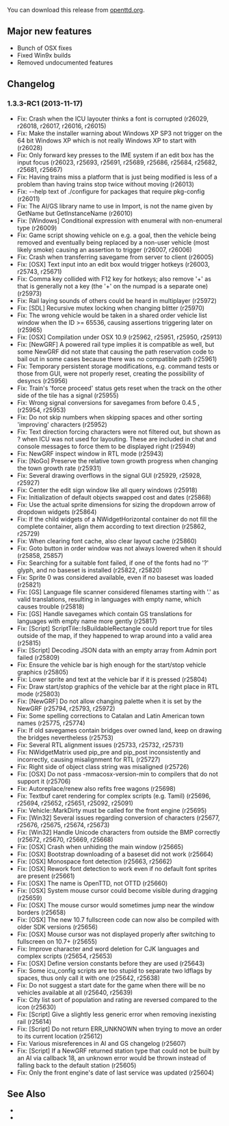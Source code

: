 {{en/-}}
{{en/Archive/OpenTTD/Navigation}}
{{en/Archive/OpenTTD/NaviPrevNext|prev=en/Archive/OpenTTD/OpenTTD 1.3.2|next=en/Roadmap 1.4|date=TBA}}

You can download this release from [http://www.openttd.org/en/download-testing/1.3.3-RC1 openttd.org].

==Major new features==
* Bunch of OSX fixes
* Fixed Win9x builds
* Removed undocumented features

==Changelog==
===1.3.3-RC1 (2013-11-17)===
* Fix: Crash when the ICU layouter thinks a font is corrupted {{en/Flyspray|5711}} (r26029, r26018, r26017, r26016, r26015)
* Fix: Make the installer warning about Windows XP SP3 not trigger on the 64 bit Windows XP which is not really Windows XP to start with {{en/Flyspray|5773}} (r26028)
* Fix: Only forward key presses to the IME system if an edit box has the input focus (r26023, r25693, r25691, r25689, r25686, r25684, r25682, r25681, r25667)
* Fix: Having trains miss a platform that is just being modified is less of a problem than having trains stop twice without moving {{en/Flyspray|5684}} (r26013)
* Fix: --help text of ./configure for packages that require pkg-config (r26011)
* Fix: The AI/GS library name to use in Import, is not the name given by GetName but GetInstanceName {{en/Flyspray|5662}} (r26010)
* Fix: [Windows] Conditional expression with enumeral with non-enumeral type (r26009)
* Fix: Game script showing vehicle on e.g. a goal, then the vehicle being removed and eventually being replaced by a non-user vehicle (most likely smoke) causing an assertion to trigger {{en/Flyspray|5804}} (r26007, r26006)
* Fix: Crash when transferring savegame from server to client {{en/Flyspray|5478}} (r26005)
* Fix: [OSX] Text input into an edit box would trigger hotkeys {{en/Flyspray|5705}} (r26003, r25743, r25671)
* Fix: Comma key collided with F12 key for hotkeys; also remove '+' as that is generally not a key (the '+' on the numpad is a separate one) {{en/Flyspray|5679}} (r25973)
* Fix: Rail laying sounds of others could be heard in multiplayer {{en/Flyspray|5665}} (r25972)
* Fix: [SDL] Recursive mutex locking when changing blitter {{en/Flyspray|5787}} (r25970)
* Fix: The wrong vehicle would be taken in a shared order vehicle list window when the ID >= 65536, causing assertions triggering later on {{en/Flyspray|5800}} (r25965)
* Fix: [OSX] Compilation under OSX 10.9 {{en/Flyspray|5797}} (r25962, r25951, r25950, r25913)
* Fix: [NewGRF] A powered rail type implies it is compatible as well, but some NewGRF did not state that causing the path reservation code to bail out in some cases because there was no compatible path {{en/Flyspray|5779}} (r25961)
* Fix: Temporary persistent storage modifications, e.g. command tests or those from GUI, were not properly reset, creating the possibility of desyncs {{en/Flyspray|5772}} (r25956)
* Fix: Train's 'force proceed' status gets reset when the track on the other side of the tile has a signal {{en/Flyspray|5723}} (r25955)
* Fix: Wrong signal conversions for savegames from before 0.4.5 {{en/Flyspray|5731}}, {{en/Flyspray|5732}} (r25954, r25953)
* Fix: Do not skip numbers when skipping spaces and other sorting 'improving' characters {{en/Flyspray|5719}} (r25952)
* Fix: Text direction forcing characters were not filtered out, but shown as ? when ICU was not used for layouting. These are included in chat and console messages to force them to be displayed right {{en/Flyspray|5683}} (r25949)
* Fix: NewGRF inspect window in RTL mode (r25943)
* Fix: [NoGo] Preserve the relative town growth progress when changing the town growth rate {{en/Flyspray|5786}} (r25931)
* Fix: Several drawing overflows in the signal GUI {{en/Flyspray|5733}} (r25929, r25928, r25927)
* Fix: Center the edit sign window like all query windows (r25918)
* Fix: Initialization of default objects swapped cost and dates (r25868)
* Fix: Use the actual sprite dimensions for sizing the dropdown arrow of dropdown widgets (r25864)
* Fix: If the child widgets of a NWidgetHorizontal container do not fill the complete container, align them according to text direction {{en/Flyspray|5686}} (r25862, r25729)
* Fix: When clearing font cache, also clear layout cache {{en/Flyspray|5737}} (r25860)
* Fix: Goto button in order window was not always lowered when it should {{en/Flyspray|5783}} (r25858, 25857)
* Fix: Searching for a suitable font failed, if one of the fonts had no '?' glyph, and no baseset is installed {{en/Flyspray|5704}} (r25822, r25820)
* Fix: Sprite 0 was considered available, even if no baseset was loaded (r25821)
* Fix: [GS] Language file scanner considered filenames starting with '.' as valid translations, resulting in languages with empty name, which causes trouble {{en/Flyspray|5750}} (r25818)
* Fix: [GS] Handle savegames which contain GS translations for languages with empty name more gently {{en/Flyspray|5750}} (r25817)
* Fix: [Script] ScriptTile::IsBuildableRectangle could report true for tiles outside of the map, if they happened to wrap around into a valid area {{en/Flyspray|5754}} (r25815)
* Fix: [Script] Decoding JSON data with an empty array from Admin port failed (r25809)
* Fix: Ensure the vehicle bar is high enough for the start/stop vehicle graphics {{en/Flyspray|5740}} (r25805)
* Fix: Lower sprite and text at the vehicle bar if it is pressed {{en/Flyspray|5739}} (r25804)
* Fix: Draw start/stop graphics of the vehicle bar at the right place in RTL mode {{en/Flyspray|5738}} (r25803)
* Fix: [NewGRF] Do not allow changing palette when it is set by the NewGRF (r25794, r25793, r25972)
* Fix: Some spelling corrections to Catalan and Latin American town names {{en/Flyspray|5746}} (r25775, r25774)
* Fix: If old savegames contain bridges over owned land, keep on drawing the bridges nevertheless {{en/Flyspray|5725}} (r25753)
* Fix: Several RTL alignment issues {{en/Flyspray|5692}} (r25733, r25732, r25731)
* Fix: NWidgetMatrix used pip_pre and pip_post inconsistently and incorrectly, causing misalignment for RTL {{en/Flyspray|5686}} (r25727)
* Fix: Right side of object class string was misaligned (r25726)
* Fix: [OSX] Do not pass -mmacosx-version-min to compilers that do not support it (r25706)
* Fix: Autoreplace/renew also refits free wagons {{en/Flyspray|5700}} (r25698)
* Fix: Textbuf caret rendering for complex scripts (e.g. Tamil) (r25696, r25694, r25652, r25651, r25092, r25091)
* Fix: Vehicle::MarkDirty must be called for the front engine {{en/Flyspray|5700}} (r25695)
* Fix: [Win32] Several issues regarding conversion of characters (r25677, r25676, r25675, r25674, r25673)
* Fix: [Win32] Handle Unicode characters from outside the BMP correctly (r25672, r25670, r25669, r25668)
* Fix: [OSX] Crash when unhiding the main window {{en/Flyspray|4689}} (r25665)
* Fix: [OSX] Bootstrap downloading of a baseset did not work {{en/Flyspray|4847}} (r25664)
* Fix: [OSX] Monospace font detection {{en/Flyspray|4857}} (r25663, r25662)
* Fix: [OSX] Rework font detection to work even if no default font sprites are present {{en/Flyspray|4847}} (r25661)
* Fix: [OSX] The name is OpenTTD, not OTTD (r25660)
* Fix: [OSX] System mouse cursor could become visible during dragging {{en/Flyspray|4420}} (r25659)
* Fix: [OSX] The mouse cursor would sometimes jump near the window borders {{en/Flyspray|4392}} (r25658)
* Fix: [OSX] The new 10.7 fullscreen code can now also be compiled with older SDK versions {{en/Flyspray|4744}} (r25656)
* Fix: [OSX] Mouse cursor was not displayed properly after switching to fullscreen on 10.7+ (r25655)
* Fix: Improve character and word deletion for CJK languages and complex scripts (r25654, r25653)
* Fix: [OSX] Define version constants before they are used (r25643)
* Fix: Some icu_config scripts are too stupid to separate two ldflags by spaces, thus only call it with one (r25642, r25638)
* Fix: Do not suggest a start date for the game when there will be no vehicles available at all (r25640, r25639)
* Fix: City list sort of population and rating are reversed compared to the icon {{en/Flyspray|5666}} (r25630)
* Fix: [Script] Give a slightly less generic error when removing inexisting rail {{en/Flyspray|5651}} (r25614)
* Fix: [Script] Do not return ERR_UNKNOWN when trying to move an order to its current location {{en/Flyspray|5648}} (r25612)
* Fix: Various misreferences in AI and GS changelog {{en/Flyspray|5649}} (r25607)
* Fix: [Script] If a NewGRF returned station type that could not be built by an AI via callback 18, an unknown error would be thrown instead of falling back to the default station {{en/Flyspray|5641}} (r25605)
* Fix: Only the front engine's date of last service was updated {{en/Flyspray|5550}} (r25604)


==See Also==
* {{en/Forum|topic=xxxxx|Forum topic for 1.3.3-RC1}}
* {{en/OTTDNewsArticle|xxx|The 1.3.3-RC1 news article}}